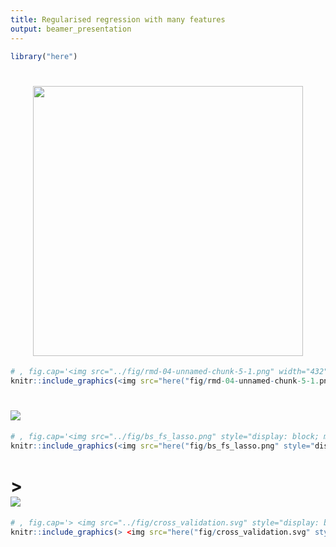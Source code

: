 ```yaml
---
title: Regularised regression with many features
output: beamer_presentation
---
```

```r
library("here")
```
# <img src="../fig/rmd-04-unnamed-chunk-5-1.png" width="432" style="display: block; margin: auto;" />
```r
# , fig.cap='<img src="../fig/rmd-04-unnamed-chunk-5-1.png" width="432" style="display: block; margin: auto;" />
knitr::include_graphics(<img src="here("fig/rmd-04-unnamed-chunk-5-1.png" width="432" style="display: block; margin: auto;" />"))
```

\newpage
# <img src="../fig/bs_fs_lasso.png" style="display: block; margin: auto;" />
```r
# , fig.cap='<img src="../fig/bs_fs_lasso.png" style="display: block; margin: auto;" />
knitr::include_graphics(<img src="here("fig/bs_fs_lasso.png" style="display: block; margin: auto;" />"))
```

\newpage
# > <img src="../fig/cross_validation.svg" style="display: block; margin: auto;" />
```r
# , fig.cap='> <img src="../fig/cross_validation.svg" style="display: block; margin: auto;" />
knitr::include_graphics(> <img src="here("fig/cross_validation.svg" style="display: block; margin: auto;" />"))
```

\newpage

